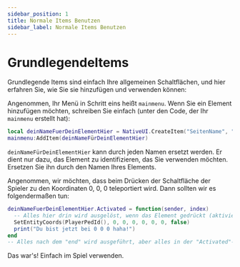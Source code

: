 ```yaml
---
sidebar_position: 1
title: Normale Items Benutzen
sidebar_label: Normale Items Benutzen
---
```

# GrundlegendeItems

Grundlegende Items sind einfach Ihre allgemeinen Schaltflächen, und hier erfahren Sie, wie Sie sie hinzufügen und verwenden können:

Angenommen, Ihr Menü in Schritt eins heißt `mainmenu`. Wenn Sie ein Element hinzufügen möchten, schreiben Sie einfach (unter den Code, der Ihr `mainmenu` erstellt hat):

```lua
local deinNameFuerDeinElementHier = NativeUI.CreateItem("SeitenName", "beschreibung")
mainmenu:AddItem(deinNameFürDeinElementHier)
```

`deinNameFürDeinElementHier` kann durch jeden Namen ersetzt werden. Er dient nur dazu, das Element zu identifizieren, das Sie verwenden möchten. Ersetzen Sie ihn durch den Namen Ihres Elements.

Angenommen, wir möchten, dass beim Drücken der Schaltfläche der Spieler zu den Koordinaten 0, 0, 0 teleportiert wird. Dann sollten wir es folgendermaßen tun:

```lua
deinNameFuerDeinElementHier.Activated = function(sender, index)
  -- Alles hier drin wird ausgelöst, wenn das Element gedrückt (aktiviert) wird
  SetEntityCoords(PlayerPedId(), 0, 0, 0, 0, 0, 0, false)
  print("Du bist jetzt bei 0 0 0 haha!") 
end
-- Alles nach dem "end" wird ausgeführt, aber alles in der "Activated"-Funktion wird nur ausgeführt, wenn das Element Aktiviert wird
```

Das war's! Einfach im Spiel verwenden.